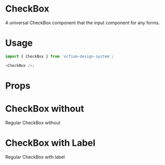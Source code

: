 
<Meta title="Design System|CheckBox" component={CheckBox} />

# CheckBox

A universal CheckBox component that the input component for any forms.

# Usage

```js
import { CheckBox } from 'orfium-design-system';

<CheckBox />;
```

# Props

<Props of={CheckBox} />

# CheckBox without

Regular CheckBox without

<Preview>
  <Story name="CheckBox without">
    <Stack>
      <CheckBox checked={true} />
      <CheckBox checked={false} />
      <CheckBox checked={true} intermediate />
      <CheckBox checked={false} intermediate />
      <CheckBox checked={false} intermediate disabled />
    </Stack>
  </Story>
</Preview>

# CheckBox with Label

Regular CheckBox with label

<Preview>
  <Story name="CheckBox with Label">
    <Stack>
      <CheckBox checked={false} label={'Not checked single'} />
      <CheckBox checked label={'Checked Single'} />
      <CheckBox checked={true} label={'Disabled single'} disabled />
      <CheckBox checked={true} intermediate label={'Checked intermediate'} />
      <CheckBox checked={false} intermediate label={'Not checked intermediate'} />
      <CheckBox checked={true} intermediate label={'Disabled checked intermediate'} disabled />
    </Stack>
  </Story>
</Preview>

